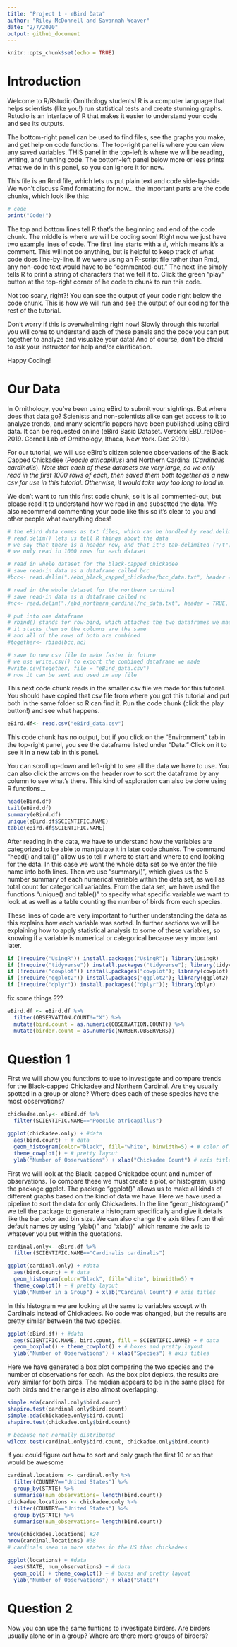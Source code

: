 ```yaml
---
title: "Project 1 - eBird Data"
author: "Riley McDonnell and Savannah Weaver"
date: "2/7/2020"
output: github_document
---
```


```r
knitr::opts_chunk$set(echo = TRUE)
```

# Introduction

Welcome to R/Rstudio Ornithology students! R is a computer language that helps scientists (like you!) run statistical tests and create stunning graphs. Rstudio is an interface of R that makes it easier to understand your code and see its outputs. 

The bottom-right panel can be used to find files, see the graphs you make, and get help on code functions. The top-right panel is where you can view any saved variables. THIS panel in the top-left is where we will be reading, writing, and running code. The bottom-left panel below more or less prints what we do in this panel, so you can ignore it for now.

This file is an Rmd file, which lets us put plain text and code side-by-side. We won't discuss Rmd formatting for now... the important parts are the code chunks, which look like this:

```r
# code
print("Code!")
```

The top and bottom lines tell R that's the beginning and end of the code chunk. The middle is where we will be coding soon! Right now we just have two example lines of code. The first line starts with a #, which means it's a comment. This will not do anything, but is helpful to keep track of what code does line-by-line. If we were using an R-script file rather than Rmd, any non-code text would have to be "commented-out." The next line simply tells R to print a string of characters that we tell it to. Click the green "play" button at the top-right corner of he code to chunk to run this code.

Not too scary, right?! You can see the output of your code right below the code chunk. This is how we will run and see the output of our coding for the rest of the tutorial.

Don't worry if this is overwhelming right now! Slowly through this tutorial you will come to understand each of these panels and the code you can put together to analyze and visualize your data! And of course, don't be afraid to ask your instructor for help and/or clarification.

Happy Coding!

# Our Data

In Ornithology, you've been using eBird to submit your sightings. But where does that data go? Scienists and non-scientists alike can get access to it to analyze trends, and many scientific papers have been published using eBird data. It can be requested online (eBird Basic Dataset. Version: EBD_relDec-2019. Cornell Lab of Ornithology, Ithaca, New York. Dec 2019.). 

For our tutorial, we will use eBird's citizen science observations of the Black Capped Chickadee (*Poecile atricapillus*) and Northern Cardinal (*Cardinalis cardinalis*). *Note that each of these datasets are very large, so we only read in the first 1000 rows of each, then saved them both together as a new csv for use in this tutorial. Otherwise, it would take way too long to load in.*

We don't want to run this first code chunk, so it is all commented-out, but please read it to understand how we read in and subsetted the data. We also recommend commenting your code like this so it's clear to you and other people what everything does!

```r
# the eBird data comes as txt files, which can be handled by read.delim() function
# read.delim() lets us tell R things about the data
# we say that there is a header row, and that it's tab-delimited ("/t")
# we only read in 1000 rows for each dataset

# read in whole dataset for the black-capped chickadee
# save read-in data as a dataframe called bcc
#bcc<- read.delim("./ebd_black_capped_chickadee/bcc_data.txt", header = TRUE, sep = "\t", dec = ".", nrows=1000)

# read in the whole dataset for the northern cardinal
# save read-in data as a dataframe called nc
#nc<- read.delim("./ebd_northern_cardinal/nc_data.txt", header = TRUE, sep = "\t", dec = ".", nrows=1000)

# put into one dataframe
# rbind() stands for row-bind, which attaches the two dataframes we made
# it stacks them so the columns are the same 
# and all of the rows of both are combined
#together<- rbind(bcc,nc)

# save to new csv file to make faster in future
# we use write.csv() to export the combined dataframe we made
#write.csv(together, file = "eBird_data.csv")
# now it can be sent and used in any file
```

This next code chunk reads in the smaller csv file we made for this tutorial. You should have copied that csv file from where you got this tutorial and put both in the same folder so R can find it. Run the code chunk (click the play button!) and see what happens.

```r
eBird.df<- read.csv("eBird_data.csv")
```

This code chunk has no output, but if you click on the "Environment" tab in the top-right panel, you see the dataframe listed under "Data." Click on it to see it in a new tab in this panel. 

You can scroll up-down and left-right to see all the data we have to use. You can also click the arrows on the header row to sort the dataframe by any column to see what's there. This kind of exploration can also be done using R functions...


```r
head(eBird.df)
tail(eBird.df)
summary(eBird.df)
unique(eBird.df$SCIENTIFIC.NAME)
table(eBird.df$SCIENTIFIC.NAME)
```
After reading in the data, we have to understand how the variables are categorized to be able to manipulate it in later code chunks. The command “head() and tail()” allow us to tell r where to start and where to end looking for the data. In this case we want the whole data set so we enter the file name into both lines. Then we use “summary()”, which gives us the 5 number summary of each numerical variable within the data set, as well as total count for categorical variables. From the data set, we have used the functions “unique() and table()” to specify what specific variable we want to look at as well as a table counting the number of birds from each species. 

These lines of code are very important to further understanding the data as this explains how each variable was sorted. In further sections we will be explaining how to apply statistical analysis to some of these variables, so knowing if a variable is numerical or categorical because very important later. 

```r
if (!require("UsingR")) install.packages("UsingR"); library(UsingR)
if (!require("tidyverse")) install.packages("tidyverse"); library(tidyverse)
if (!require("cowplot")) install.packages("cowplot"); library(cowplot)
if (!require("ggplot2")) install.packages("ggplot2"); library(ggplot2)
if (!require("dplyr")) install.packages(("dplyr")); library(dplyr)
```

fix some things ???

```r
eBird.df <- eBird.df %>%
  filter(OBSERVATION.COUNT!="X") %>%
  mutate(bird.count = as.numeric(OBSERVATION.COUNT)) %>%
  mutate(birder.count = as.numeric(NUMBER.OBSERVERS))
```

# Question 1

First we will show you functions to use to investigate and compare trends for the Black-capped Chickadee and Northern Cardinal. Are they usually spotted in a group or alone? Where does each of these species have the most observations?

```r
chickadee.only<- eBird.df %>%
  filter(SCIENTIFIC.NAME=="Poecile atricapillus")

ggplot(chickadee.only) + #data
  aes(bird.count) + # data
  geom_histogram(color="black", fill="white", binwidth=5) + # color of the bins, as well as bin size
  theme_cowplot() + # pretty layout
  ylab("Number of Observations") + xlab("Chickadee Count") # axis title
```

First we will look at the Black-capped Chickadee count and number of observations. To compare these we must create a plot, or histogram, using the package ggplot. The package “ggplot()” allows us to make all kinds of different graphs based on the kind of data we have. Here we have used a pipeline to sort the data for only Chickadees. In the line “geom_histogram()” we tell the package to generate a histogram specifically and give it details like the bar color and bin size. We can also change the axis titles from their default names by using “ylab()” and “xlab()” which rename the axis to whatever you put within the quotations.

```r
cardinal.only<- eBird.df %>%
  filter(SCIENTIFIC.NAME=="Cardinalis cardinalis")

ggplot(cardinal.only) + #data
  aes(bird.count) + # data
  geom_histogram(color="black", fill="white", binwidth=5) + 
  theme_cowplot() + # pretty layout
  ylab("Number in a Group") + xlab("Cardinal Count") # axis titles

```
In this histogram we are looking at the same to variables except with Cardinals instead of Chickadees. No code was changed, but the results are pretty similar between the two species. 

```r
ggplot(eBird.df) + #data
  aes(SCIENTIFIC.NAME, bird.count, fill = SCIENTIFIC.NAME) + # data
  geom_boxplot() + theme_cowplot() + # boxes and pretty layout
  ylab("Number of Observations") + xlab("Species") # axis titles
```
Here we have generated a box plot comparing the two species and the number of observations for each. As the box plot depicts, the results are very similar for both birds. The median appears to be in the same place for both birds and the range is also almost overlapping. 
```r
simple.eda(cardinal.only$bird.count)
shapiro.test(cardinal.only$bird.count)
simple.eda(chickadee.only$bird.count)
shapiro.test(chickadee.only$bird.count)
```

```r
# because not normally distributed
wilcox.test(cardinal.only$bird.count, chickadee.only$bird.count)
```


if you could figure out  how to sort and only graph the first 10 or so that would be awesome
```r
cardinal.locations <- cardinal.only %>%
  filter(COUNTRY=="United States") %>%
  group_by(STATE) %>%
  summarise(num_observations= length(bird.count))
chickadee.locations <- chickadee.only %>%
  filter(COUNTRY=="United States") %>%
  group_by(STATE) %>%
  summarise(num_observations= length(bird.count))

nrow(chickadee.locations) #24
nrow(cardinal.locations) #38
# cardinals seen in more states in the US than chickadees

ggplot(locations) + #data
  aes(STATE, num_observations) + # data
  geom_col() + theme_cowplot() + # boxes and pretty layout
  ylab("Number of Observations") + xlab("State")
```




# Question 2

Now you can use the same funtions to investigate birders. Are birders usually alone or in a group? Where are there more groups of birders?

